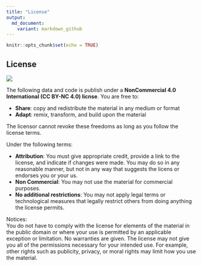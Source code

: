 ```yaml
---
title: "License"
output: 
  md_document:
    variant: markdown_github
---
```


```r
knitr::opts_chunk$set(echo = TRUE)
```

## License

![](Article Figures/License.png)

The following data and code is publish under a **NonCommercial 4.0
International (CC BY-NC 4.0) licnse**. You are free to:

-   **Share**: copy and redistribute the material in any medium or
    format  
-   **Adapt**: remix, transform, and build upon the material

The licensor cannot revoke these freedoms as long as you follow the
license terms.

Under the following terms:

-   **Attribution**: You must give appropriate credit, provide a link to
    the license, and indicate if changes were made. You may do so in any
    reasonable manner, but not in any way that suggests the licens or
    endorses you or your us.  
-   **Non Commercial**: You may not use the material for commercial
    purposes.  
-   **No additional restrictions**: You may not apply legal terms or
    technological measures that legally restrict others from doing
    anything the license permits.

Notices:  
You do not have to comply with the license for elements of the material
in the public domain or where your use is permitted by an applicable
exception or limitation. No warranties are given. The license may not
give you all of the permissions necessary for your intended use. For
example, other rights such as publicity, privacy, or moral rights may
limit how you use the material.
